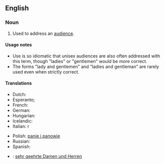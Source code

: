 ==English==
===Noun===
{{en-noun|sg=[[ladies]] and [[gentlemen]]|[[plurale tantum]]}}

# {{idiom}} Used to address an [[audience]].

====Usage notes====
* Use is so idiomatic that unisex audiences are also often addressed with this term, though "ladies" or "gentlemen" would be more correct.
* The forms "lady and gentlemen" and "ladies and gentleman" are rarely used even when strictly correct.

====Translations====
{{trans-top|used to address an audience}}
*Dutch: {{t-|nl|dames en heren}}
*Esperanto; {{t-|eo|gesinjoroj}}
*French: {{t-|fr|Mesdames et Messieurs}}
*German: {{t-|de|meine Damen und Herren}}
*Hungarian: {{t-|hu|hölgyeim és uraim}}
*Icelandic: {{t-|is|dömur mínar og herrar}}
*Italian: {{t-|it|signore e signori}}r
{{trans-mid}}
*Polish: [[panie i panowie]]
*Russian: {{t-|ru|дамы и господа|tr=damy i gospoda}}
*Spanish: {{t-|es|señoras y señores}}
{{trans-bottom}}

{{checktrans-top}}
*{{ttbc|German}}: [[sehr geehrte Damen und Herren]]
{{trans-bottom}}